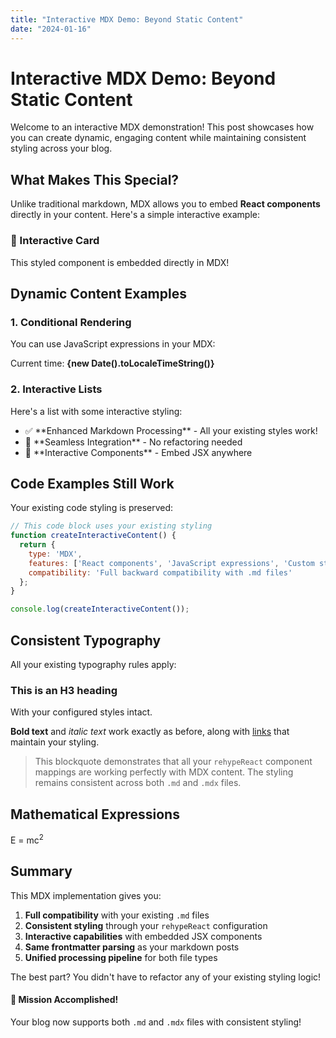 ```yaml
---
title: "Interactive MDX Demo: Beyond Static Content"
date: "2024-01-16"
---
```


# Interactive MDX Demo: Beyond Static Content

Welcome to an interactive MDX demonstration! This post showcases how you can create dynamic, engaging content while maintaining consistent styling across your blog.

<Greeting name="Developer" />

## What Makes This Special?

Unlike traditional markdown, MDX allows you to embed **React components** directly in your content. Here's a simple interactive example:

<div style={{
  background: 'linear-gradient(135deg, #667eea 0%, #764ba2 100%)',
  padding: '20px',
  borderRadius: '8px',
  color: 'white',
  textAlign: 'center',
  margin: '20px 0'
}}>
  <h3 style={{ margin: '0 0 10px 0', fontSize: '1.5em' }}>🎉 Interactive Card</h3>
  <p style={{ margin: '0', opacity: '0.9' }}>This styled component is embedded directly in MDX!</p>
</div>

## Dynamic Content Examples

### 1. Conditional Rendering

You can use JavaScript expressions in your MDX:

<div>
  Current time: <strong>{new Date().toLocaleTimeString()}</strong>
</div>

### 2. Interactive Lists

Here's a list with some interactive styling:

<ul style={{ listStyle: 'none', padding: '0' }}>
  <li style={{
    background: '#f8f9fa',
    padding: '10px',
    margin: '5px 0',
    borderLeft: '4px solid #007bff',
    borderRadius: '4px'
  }}>
    ✅ **Enhanced Markdown Processing** - All your existing styles work!
  </li>
  <li style={{
    background: '#f8f9fa',
    padding: '10px',
    margin: '5px 0',
    borderLeft: '4px solid #28a745',
    borderRadius: '4px'
  }}>
    🔧 **Seamless Integration** - No refactoring needed
  </li>
  <li style={{
    background: '#f8f9fa',
    padding: '10px',
    margin: '5px 0',
    borderLeft: '4px solid #ffc107',
    borderRadius: '4px'
  }}>
    🚀 **Interactive Components** - Embed JSX anywhere
  </li>
</ul>

## Code Examples Still Work

Your existing code styling is preserved:

```javascript
// This code block uses your existing styling
function createInteractiveContent() {
  return {
    type: 'MDX',
    features: ['React components', 'JavaScript expressions', 'Custom styling'],
    compatibility: 'Full backward compatibility with .md files'
  };
}

console.log(createInteractiveContent());
```

## Consistent Typography

All your existing typography rules apply:

### This is an H3 heading
With your configured styles intact.

**Bold text** and *italic text* work exactly as before, along with [links](https://example.com) that maintain your styling.

> This blockquote demonstrates that all your `rehypeReact` component mappings are working perfectly with MDX content. The styling remains consistent across both `.md` and `.mdx` files.

## Mathematical Expressions

<div style={{
  background: '#f8f9fa',
  padding: '15px',
  borderRadius: '8px',
  border: '1px solid #dee2e6',
  fontFamily: 'monospace',
  textAlign: 'center',
  margin: '20px 0'
}}>
  E = mc<sup>2</sup>
</div>

## Summary

This MDX implementation gives you:

1. **Full compatibility** with your existing `.md` files
2. **Consistent styling** through your `rehypeReact` configuration  
3. **Interactive capabilities** with embedded JSX components
4. **Same frontmatter parsing** as your markdown posts
5. **Unified processing pipeline** for both file types

The best part? You didn't have to refactor any of your existing styling logic!

<div style={{
  marginTop: '40px',
  padding: '20px',
  background: 'linear-gradient(45deg, #fa8072, #ff6347)',
  borderRadius: '12px',
  textAlign: 'center',
  color: 'white'
}}>
  <h4 style={{ margin: '0 0 10px 0' }}>🎯 Mission Accomplished!</h4>
  <p style={{ margin: '0', fontSize: '1.1em' }}>
    Your blog now supports both <code>.md</code> and <code>.mdx</code> files with consistent styling!
  </p>
</div>